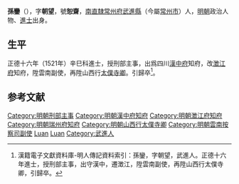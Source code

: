 {{Otheruses|other=名为孙銮的其他人物|孙銮}}
{{明清人物信息框
| 姓名 = 孫鑾
| 原名 =
| 圖片名稱= 
| 圖片大小 =
| 圖片說明 = 
| 最高職務 = 山西行太僕寺卿
| 國家 = 大明 
| 爵位 =
| 籍貫 = [[南直隸|南直隸]][[常州府|常州府]][[武進縣|武進縣]]
| 族裔 = 
| 旗籍 = 
| 字號 = 字'''朝望'''
| 諡號 =
| 出生日期 = 生年不詳
| 出生地點 = 
| 逝世日期 = 卒年不詳
| 逝世地點 =
| 墓葬 =
| 配偶 = 
| 親屬 = 
| 出身 =
* 正德十六年辛巳科進士
| 經歷 =
| 著作 =  
}}
'''孫鑾'''（{{bd|？||？|catIdx=}}），字'''朝望'''，號'''恕齋'''，[[南直隸|南直隸]][[常州府|常州府]][[武進縣|武進縣]]（今屬[[常州市|常州市]]）人，[[明朝|明朝]]政治人物、[[進士|進士]]出身。

== 生平 ==
正德十六年（1521年）辛巳科進士，授刑部主事，出爲四川[[漢中府|漢中府]]知府，改[[澂江府|澂江府]]知府，陞雲南副使，再陞山西行[[太僕寺卿|太僕寺卿]]。引歸卒<ref>漢籍電子文獻資料庫-明人傳記資料索引：孫鑾，字朝望，武進人。正德十六年進士，授刑部主事，出守漢中，遷澂江，陞雲南副使，再陞山西行太僕寺卿，引歸卒。</ref>。

== 参考文献 ==
{{reflist}}

{{start box}}
{{s-off}}
{{s-before|[[朱鴻漸|朱鴻漸]]}}
{{s-title|明朝瑞州府知府|1536年－1541年}}
{{s-after|[[許仁卿|許仁卿]]}}
{{end box}}

{{正德十六年辛巳科殿試金榜}}
{{毗陵孫氏}}

{{Authority control}}
{{DEFAULTSORT:Sun孫}}

[[Category:明朝刑部主事|Category:明朝刑部主事]]
[[Category:明朝漢中府知府|Category:明朝漢中府知府]]
[[Category:明朝澂江府知府|Category:明朝澂江府知府]]
[[Category:明朝瑞州府知府|Category:明朝瑞州府知府]]
[[Category:明朝山西行太僕寺卿|Category:明朝山西行太僕寺卿]]
[[Category:明朝雲南按察司副使|Category:明朝雲南按察司副使]]
[[Category:孫姓|Luan]]
[[Category:毗陵孫氏|Luan]]
[[Category:武進人|Category:武進人]]
{{明朝人物小作品}}